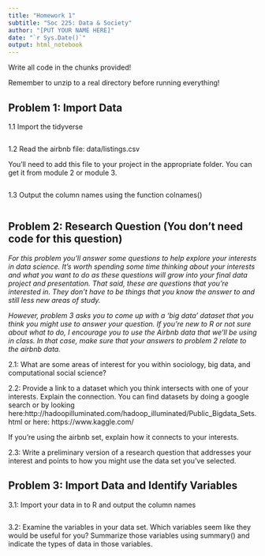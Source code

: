 ```yaml
---
title: "Homework 1"
subtitle: "Soc 225: Data & Society"
author: "[PUT YOUR NAME HERE]"
date: "`r Sys.Date()`"
output: html_notebook
---
```



Write all code in the chunks provided!

Remember to unzip to a real directory before running everything!

## Problem 1: Import Data

1.1 Import the tidyverse

```r

```

1.2 Read the airbnb file: data/listings.csv

You'll need to add this file to your project in the appropriate folder. You can get it from module 2 or module 3. 

```r

```

1.3 Output the column names using the function colnames()

```r

```


## Problem 2: Research Question (You don't need code for this question)

*For this problem you'll answer some questions to help explore your interests in data science. It's worth spending some time thinking about your interests and what you want to do as these questions will grow into your final data project and presentation. That said, these are questions that you're interested in. They don't have to be things that you know the answer to and still less new areas of study.*  
  
*However, problem 3 asks you to come up with a 'big data' dataset that you think you might use to answer your question. If you're new to R or not sure about what to do, I encourage you to use the Airbnb data that we'll be using in class. In that case, make sure that your answers to problem 2 relate to the airbnb data.*

2.1: What are some areas of interest for you within sociology, big data, and computational social science?

2.2: Provide a link to a dataset which you think intersects with one of your interests. Explain the connection. You can find datasets by doing a google search or by looking here:http://hadoopilluminated.com/hadoop_illuminated/Public_Bigdata_Sets.html or here: https://www.kaggle.com/

If you're using the airbnb set, explain how it connects to your interests.

2.3: Write a preliminary version of a research question that addresses your interest and points to how you might use the data set you've selected.

## Problem 3: Import Data and Identify Variables

3.1: Import your data in to R and output the column names

```r

```

3.2: Examine the variables in your data set. Which variables seem like they would be useful for you? Summarize those variables using summary() and indicate the types of data in those variables.

```r

```


